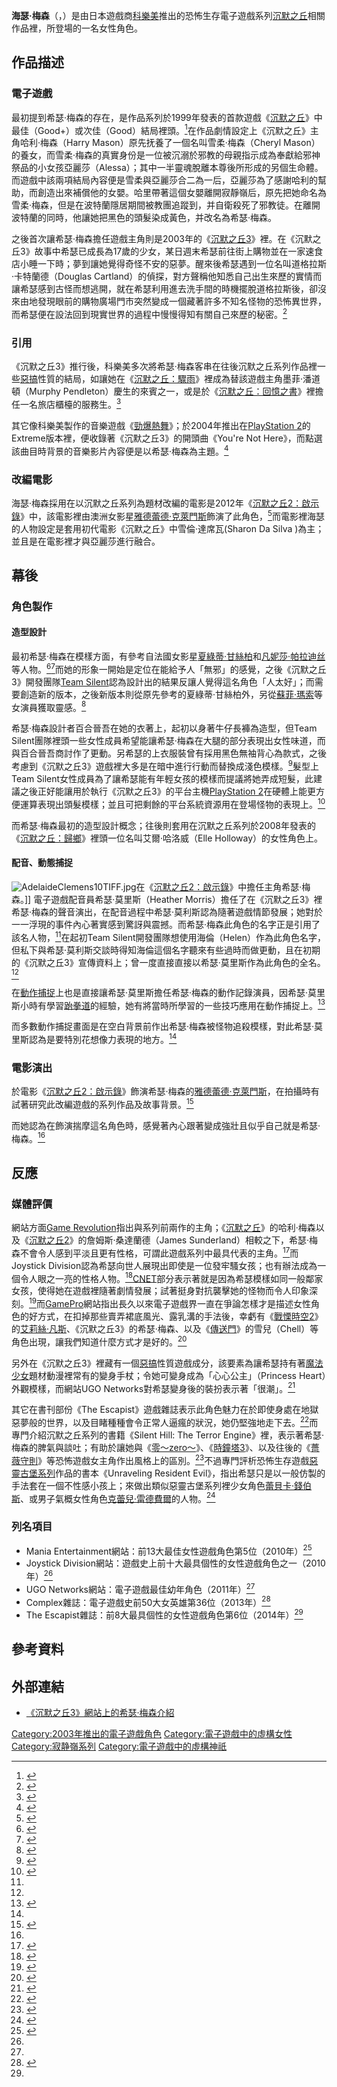{{noteTA
|G1=Games
|1=zh-cn:寂静岭：启示录3D; zh-hk:鬼魅山房2; zh-mo:鬼魅山房2; zh-sg:寂静岭：启示录3D; zh-tw:沉默之丘2：啟示錄
|2=zh-cn:夏洛特·甘斯柏格; zh-hk:夏綠蒂·甘斯柏格; zh-mo:夏綠蒂·甘斯柏格; zh-sg:夏洛特·甘斯柏格; zh-tw:夏綠蒂·甘絲柏
|3=zh-cn:希瑟·梅森; zh-hk:希瑟·梅森; zh-mo:海瑟·梅森; zh-sg:海瑟·梅森; zh-tw:海瑟·梅森
|4=zh-cn:希瑟; zh-hk:希瑟; zh-mo:海瑟; zh-sg:海瑟; zh-tw:海瑟
}}
{{Infobox character
| name = 海瑟·梅森
| series = [[沉默之丘系列|沉默之丘系列]]
| image = Heather Mason(VideoGame Character).png
| caption = 《[[沉默之丘3|沉默之丘3]]》的希瑟·梅森造型圖示
| first = 《[[沉默之丘_(遊戲)|沉默之丘]]》（1999）
| creator = 百合晉吾
| voiceactor = 海瑟·莫利斯（Heather Morris）
| motionactor = 海瑟·莫利斯
| liveactor = [[雅德蕾德·克萊門斯|雅德蕾德·克萊門斯]]
| age          = 17
}}

'''海瑟·梅森'''（{{lang-ja|ヘザー・メイソン}}，{{lang-en|Heather Mason}}）是由日本遊戲商[[科樂美|科樂美]]推出的恐怖生存電子遊戲系列[[沉默之丘系列|沉默之丘]]相關作品裡，所登場的一名女性角色。

== 作品描述 ==
=== 電子遊戲 ===
最初提到希瑟·梅森的存在，是作品系列於1999年發表的首款遊戲《[[沉默之丘_(遊戲)|沉默之丘]]》中最佳（Good+）或次佳（Good）結局裡頭。<ref>{{Cite web |url=http://www.ign.com/faqs/2004/silent-hill-plot-analysis-378709 |title=Silent Hill - Plot Analysis |work=[[IGN|IGN]] |accessdate=2015年12月18日 |archive-date=2019年12月2日 |archive-url=https://web.archive.org/web/20191202064755/https://www.ign.com/faqs/2004/silent-hill-plot-analysis-378709 |dead-url=no }}</ref>在作品劇情設定上《沉默之丘》主角哈利·梅森（Harry Mason）原先抚養了一個名叫雪柔·梅森（Cheryl Mason）的養女，而雪柔·梅森的真實身份是一位被沉溺於邪教的母親指示成為奉獻給邪神祭品的小女孩亞麗莎（Alessa）；其中一半靈魂脫離本尊後所形成的另個生命體。而遊戲中該兩項結局內容便是雪柔與亞麗莎合二為一后，亞麗莎為了感謝哈利的幫助，而創造出來補償他的女嬰。哈里帶著這個女嬰離開寂靜嶺后，原先把她命名為雪柔·梅森，但是在波特蘭隱居期間被教團追蹤到，并自衛殺死了邪教徒。在離開波特蘭的同時，他讓她把黑色的頭髮染成黃色，并改名為希瑟·梅森。

之後首次讓希瑟·梅森擔任遊戲主角則是2003年的《[[沉默之丘3|沉默之丘3]]》裡。在《沉默之丘3》故事中希瑟已成長為17歲的少女，某日週末希瑟前往街上購物並在一家速食店小睡一下時；夢到讓她覺得奇怪不安的惡夢。醒來後希瑟遇到一位名叫道格拉斯·卡特蘭德（Douglas Cartland）的偵探，對方聲稱他知悉自己出生來歷的實情而讓希瑟感到古怪而想逃開，就在希瑟利用進去洗手間的時機擺脫道格拉斯後，卻沒來由地發現眼前的購物廣場門市突然變成一個藏著許多不知名怪物的恐怖異世界，而希瑟便在設法回到現實世界的過程中慢慢得知有關自己來歷的秘密。<ref>{{Cite web |url=http://www.gamespot.com/reviews/silent-hill-3-review/1900-6073005/ |title=Silent Hill 3 Review |work=[[Gamespot|Gamespot]] |author=Tyler Winegarner |date=2003年8月5日 |accessdate=2015年12月18日 |archive-date=2021年2月27日 |archive-url=https://web.archive.org/web/20210227230542/https://www.gamespot.com/reviews/silent-hill-3-review/1900-6073005/ |dead-url=no }}</ref>

=== 引用 ===
《沉默之丘3》推行後，科樂美多次將希瑟·梅森客串在往後沉默之丘系列作品裡一些[[惡搞|惡搞]]性質的結局，如讓她在《[[沉默之丘：驟雨|沉默之丘：驟雨]]》裡成為替該遊戲主角墨菲·潘道頓（Murphy Pendleton）慶生的來賓之一，或是於《[[沉默之丘：回憶之書|沉默之丘：回憶之書]]》裡擔任一名旅店櫃檯的服務生。<ref>{{Cite web |url=http://www.reviews2go.com/silent-hill-book-of-memories-review/ |title=Silent Hill: Book of Memories Review |work=Review2Go |accessdate=2015年12月18日 |archive-date=2016年4月16日 |archive-url=https://web.archive.org/web/20160416181144/http://www.reviews2go.com/silent-hill-book-of-memories-review/ |dead-url=no }}</ref>

其它像科樂美製作的音樂遊戲《[[勁爆熱舞|勁爆熱舞]]》；於2004年推出在[[PlayStation_2|PlayStation 2]]的Extreme版本裡，便收錄著《沉默之丘3》的開頭曲《You're Not Here》，而點選該曲目時背景的音樂影片內容便是以希瑟·梅森為主題。<ref>{{Cite web |url=http://www.giantbomb.com/dance-dance-revolution-extreme/3030-3280/ |title=Dance Dance Revolution EXTREME |work=GiantBomb |accessdate=2015年12月18日 |archive-date=2019年12月2日 |archive-url=https://web.archive.org/web/20191202000203/https://www.giantbomb.com/dance-dance-revolution-extreme/3030-3280/ |dead-url=no }}</ref>

=== 改編電影 ===
海瑟·梅森採用在以沉默之丘系列為題材改編的電影是2012年《[[沉默之丘2：啟示錄|沉默之丘2：啟示錄]]》中，該電影裡由澳洲女影星[[雅德蕾德·克萊門斯|雅德蕾德·克萊門斯]]飾演了此角色，<ref>{{Cite web |url=http://www.complex.com/pop-culture/2012/10/silent-hill-revelation-3d-star-adelaide-clemens-on-working-with-the-scariest-games-ever |title="Silent Hill: Revelation 3D" Star Adelaide Clemens on Working With "The Scariest Games" Ever |work=Complex |author=Michael Rougeau |date=2012年10月3日 |accessdate=2015年12月18日 |archive-date=2019年11月30日 |archive-url=https://web.archive.org/web/20191130203102/https://www.complex.com/pop-culture/2012/10/silent-hill-revelation-3d-star-adelaide-clemens-on-working-with-the-scariest-games-ever |dead-url=no }}</ref>而電影裡海瑟的人物設定是套用初代電影《沉默之丘》中雪倫·達席瓦(Sharon Da Silva )為主；並且是在電影裡才與亞麗莎進行融合。

== 幕後 ==
=== 角色製作 ===
==== 造型設計 ====
{{quote box|width = 30em |border = 1px |align = right |quote = 我喜歡希瑟這名角色，她外表有型且帶著些男子氣概，雖然年輕但內心無懼並堅強。（I liked the character Heather. She is sort of a bad-ass and a bit of a tomboy. Although she was very young, she was quite fearless and strong）| source = 海瑟·莫利斯在The Gaming Library的訪談上對於希瑟·梅森的評論。<ref name="TGL"/>}}
最初希瑟·梅森在模樣方面，有參考自法國女影星[[夏綠蒂·甘絲柏|夏綠蒂·甘絲柏]]和[[凡妮莎·帕拉迪丝|凡妮莎·帕拉迪丝]]等人物。<ref name="sh3character">{{Cite book |title=Book of Lost Memories |publisher=[[科樂美|科樂美]] |isbn=4-7571-8145-0 |pages=66至67頁 |date=2003年}}</ref><ref name="SHMWeb">{{Cite web |url=http://www.silenthillmemories.net/lost_memories/guide/066-067_en.htm |title=SILENT HILL 3 CHARACTER COMMENTARY |work=SilentHillMemories Net |accessdate=2015年12月18日 |archive-date=2019年11月1日 |archive-url=https://web.archive.org/web/20191101212838/http://www.silenthillmemories.net/lost_memories/guide/066-067_en.htm |dead-url=no }}</ref>而她的形象一開始是定位在能給予人「無邪」的感覺，之後《沉默之丘3》開發團隊[[Team_Silent|Team Silent]]認為設計出的結果反讓人覺得這名角色「人太好」；而需要創造新的版本，之後新版本則從原先參考的夏綠蒂·甘絲柏外，另從[[蘇菲·瑪索|蘇菲·瑪索]]等女演員獲取靈感。<ref>{{Cite web |url=http://www.vgfacts.com/game/silenthill3/ |title=Silent Hill 3 |work=VG Facts |accessdate=2015年12月18日 |archive-date=2019年12月2日 |archive-url=https://web.archive.org/web/20191202055550/https://www.vgfacts.com/game/silenthill3/ |dead-url=no }}</ref>

希瑟·梅森設計者百合晉吾在她的衣著上，起初以身著牛仔長褲為造型，但Team Silent團隊裡頭一些女性成員希望能讓希瑟·梅森在大腿的部分表現出女性味道，而與百合晉吾商討作了更動。另希瑟的上衣服裝曾有採用黑色無袖背心為款式，之後考慮到《沉默之丘3》遊戲裡大多是在暗中進行行動而替換成淺色模樣。<ref>{{Cite web |url=http://www.konami.jp/gs/game/sh3/chara/boh_04.html |title=Birth of Heather 04 |work=[[科樂美|科樂美]] |accessdate=2015年12月18日 |archive-date=2016年3月4日 |archive-url=https://web.archive.org/web/20160304131349/http://www.konami.jp/gs/game/sh3/chara/boh_04.html |dead-url=no }}</ref>髮型上Team Silent女性成員為了讓希瑟能有年輕女孩的模樣而提議將她弄成短髮，此建議之後正好能讓用於執行《沉默之丘3》的平台主機[[PlayStation_2|PlayStation 2]]在硬體上能更方便運算表現出頭髮模樣；並且可把剩餘的平台系統資源用在登場怪物的表現上。<ref>{{Cite web |url=http://www.konami.jp/gs/game/sh3/chara/boh_01.html |title=Birth of Heather 01 |work=[[科樂美|科樂美]] |accessdate=2015年12月18日 |archive-date=2017年7月3日 |archive-url=https://web.archive.org/web/20170703124156/http://www.konami.jp/gs/game/sh3/chara/boh_01.html |dead-url=no }}</ref>

而希瑟·梅森最初的造型設計概念；往後則套用在沉默之丘系列於2008年發表的《[[沉默之丘：歸鄉|沉默之丘：歸鄉]]》裡頭一位名叫艾爾·哈洛威（Elle Holloway）的女性角色上。

==== 配音、動態捕捉 ====
[[File:AdelaideClemens10TIFF.jpg|thumb]]在《[[沉默之丘2：啟示錄|沉默之丘2：啟示錄]]》中擔任主角希瑟·梅森。]]
電子遊戲配音員希瑟·莫里斯（Heather Morris）擔任了在《沉默之丘3》裡希瑟·梅森的聲音演出，在配音過程中希瑟·莫利斯認為隨著遊戲情節發展；她對於一一浮現的事件內心著實感到驚訝與震撼。而希瑟·梅森此角色的名字正是引用了該名人物，<ref name="SHMWeb"/>在起初Team Silent開發團隊想使用海倫（Helen）作為此角色名字，但私下與希瑟·莫利斯交談時得知海倫這個名字聽來有些過時而做更動，且在初期的《沉默之丘3》宣傳資料上；曾一度直接直接以希瑟·莫里斯作為此角色的全名。<ref name="sh3character"/>

在[[動作捕捉|動作捕捉]]上也是直接讓希瑟·莫里斯擔任希瑟·梅森的動作記錄演員，因希瑟·莫里斯小時有學習[[跆拳道|跆拳道]]的經驗，她有將當時所學習的一些技巧應用在動作捕捉上。<ref name="TGL">{{Cite web |url=http://www.thegamingliberty.com/2012/01/heather-mason-speaks-an-interview-with-heather-morris |archiveurl=https://web.archive.org/web/20141217084139/http://www.thegamingliberty.com/2012/01/heather-mason-speaks-an-interview-with-heather-morris |title=Heather Mason Speaks! An Interview with Heather Morris |work=The Gaming Liberty |author=Retroplayer |date=2012年1月1日 |archivedate=2014年12月17日 |accessdate=2015年12月18日}}</ref>

而多數動作捕捉畫面是在空白背景前作出希瑟·梅森被怪物追殺模樣，對此希瑟·莫里斯認為是要特別花想像力表現的地方。<ref name="TGL"/>

=== 電影演出 ===
於電影《[[沉默之丘2：啟示錄|沉默之丘2：啟示錄]]》飾演希瑟·梅森的[[雅德蕾德·克萊門斯|雅德蕾德·克萊門斯]]，在拍攝時有試著研究此改編遊戲的系列作品及故事背景。<ref name="IDD">{{Cite web |url=http://www.insidegamingdaily.com/2012/10/04/silent-hill-revelation-interview-with-adelaide-clemens/ |archiveurl=https://web.archive.org/web/20121010023618/http://www.insidegamingdaily.com/2012/10/04/silent-hill-revelation-interview-with-adelaide-clemens/ |title=Adelaide Clemens on Her Role in Silent Hill: Revelation |work=Inside Gaming Daily |author=Chris Hudak |date=2012年10月4日 |archivedate=2012年10月10日 |accessdate=2015年12月18日}}</ref>

而她認為在飾演揣摩這名角色時，感覺著內心跟著變成強壯且似乎自己就是希瑟·梅森。<ref name="IDD"/>

== 反應 ==
=== 媒體評價 ===
網站方面[[Game_Revolution|Game Revolution]]指出與系列前兩作的主角；《[[沉默之丘_(遊戲)|沉默之丘]]》的哈利·梅森以及《[[沉默之丘2|沉默之丘2]]》的詹姆斯·桑達蘭德（James Sunderland）相較之下，希瑟·梅森不會令人感到平淡且更有性格，可謂此遊戲系列中最具代表的主角。<ref>{{Cite web |url=http://www.gamerevolution.com/review/silent-hill-3 |title=The road to Paradise is closed for repairs |work=[[Game_Revolution|Game Revolution]] |author=Chris Hudak |date=2003年8月1日 |accessdate=2015年12月18日 |archive-date=2012年9月26日 |archive-url=https://web.archive.org/web/20120926141627/http://www.gamerevolution.com/review/silent-hill-3 |dead-url=no }}</ref>而Joystick Division認為希瑟向世人展現出即使是一位發牢騷女孩；也有辦法成為一個令人眼之一亮的性格人物。<ref name="JY">{{Cite web |url=http://www.joystickdivision.com/2010/05/the_top_ten_badass_ladies_in_v.php |title=The Top Ten Badass Ladies in Video Game History |work=Joystick Division |author=James Hawkins |date=2010年5月20日 |accessdate=2015年12月18日 |archive-url=https://web.archive.org/web/20151026082746/http://www.joystickdivision.com/2010/05/the_top_ten_badass_ladies_in_v.php |archive-date=2015年10月26日 |dead-url=yes }}</ref>[[CNET|CNET]]部分表示著就是因為希瑟模樣如同一般鄰家女孩，使得她在遊戲裡隨著劇情發展；試著挺身對抗襲擊她的怪物而令人印象深刻。<ref>{{Cite web |url=http://www.cnet.com/au/news/videogame-ladies-who-rock/ |title=Videogame ladies who rock |work=[[CNET|CNET]] |author=Michelle Starr |date=2012年8月2日 |accessdate=2015年12月18日 |archive-date=2017年11月13日 |archive-url=https://web.archive.org/web/20171113003910/https://www.cnet.com/au/news/videogame-ladies-who-rock/ |dead-url=no }}</ref>而[[GamePro|GamePro]]網站指出長久以來電子遊戲界一直在爭論怎樣才是描述女性角色的好方式，在扣掉那些賣弄裙底風光、露乳溝的手法後，幸虧有《[[戰慄時空2|戰慄時空2]]》的[[艾莉絲·凡斯|艾莉絲·凡斯]]、《沉默之丘3》的希瑟·梅森、以及《[[傳送門|傳送門]]》的雪兒（Chell）等角色出現，讓我們知道什麼方式才是好的。<ref>{{Cite web|url=http://www.gamepro.com/article/features/213466/bayonetta-empowering-or-exploitative |archiveurl=https://web.archive.org/web/20100109032922/http://www.gamepro.com/article/features/213466/bayonetta-empowering-or-exploitative/ |title=Bayonetta: empowering or exploitative? |work=[[GamePro|GamePro]] |author=Leigh Alexander |date=2010年1月6日 |archivedate=2010年1月9日 |accessdate=2015年12月18日 |deadurl=yes }}</ref>

另外在《沉默之丘3》裡藏有一個[[惡搞|惡搞]]性質遊戲成分，該要素為讓希瑟持有著[[魔法少女|魔法少女]]題材動漫裡常有的變身手杖；令她可變身成為「心心公主」（Princess Heart）外觀模樣，而網站UGO Networks對希瑟變身後的裝扮表示著「很潮」。<ref name="UGO">{{Cite web |url=http://www.ugo.com/games/heather-mason |archiveurl=https://web.archive.org/web/20131020111455/http://www.ugo.com/games/heather-mason |title=E For Everyone: The Best Kids in Video Games |work=UGO Networks |author=Marissa Meli |date=2011年4月29日 |archivedate=2013年10月20日 |accessdate=2015年12月18日}}</ref>

其它在書刊部份《The Escapist》遊戲雜誌表示此角色魅力在於即使身處在地獄惡夢般的世界，以及目睹種種會令正常人逼瘋的狀況，她仍堅強地走下去。<ref name="EM">{{Cite web |url=http://www.escapistmagazine.com/articles/view/features/galleryoftheday/10970-8-Most-Badass-Videogame-Ladies.6 |title=8 Most Badass Videogame Ladies |work=The Escapist |author=Schuyler J. Dievendorf |date=2014年2月7日 |accessdate=2015年12月18日 |archive-date=2019年8月28日 |archive-url=https://web.archive.org/web/20190828150402/http://www.escapistmagazine.com/articles/view/features/galleryoftheday/10970-8-Most-Badass-Videogame-Ladies.6 |dead-url=no }}</ref>而專門介紹沉默之丘系列的書籍《Silent Hill: The Terror Engine》裡，表示著希瑟·梅森的脾氣與談吐；有助於讓她與《[[零～zero～|零～zero～]]》、《[[時鐘塔3|時鐘塔3]]》、以及往後的《[[薔薇守則|薔薇守則]]》等恐怖遊戲女主角作出風格上的區別。<ref>{{cite book |title=Silent Hill: The Terror Engine |series=Landmark Video Games |publisher=University of Michigan Press |author=Bernard Perron |date=2012年 |page=52頁 |isbn=978-0-472071623 |oclc=843011643}}</ref>不過專門評析恐怖生存遊戲[[惡靈古堡系列|惡靈古堡系列]]作品的書本《Unraveling Resident Evil》，指出希瑟只是以一般仿製的手法套在一個不性感小孩上；來做出類似惡靈古堡系列裡少女角色[[蕾貝卡·錢伯斯|蕾貝卡·錢伯斯]]、或男子氣概女性角色[[克蕾兒·雷德費爾|克蕾兒·雷德費爾]]的人物。<ref>{{Cite book |title=Unraveling Resident Evil |publisher=McFarland |author=Nadine Farghaly |isbn= 978-078-6-47291-8 |pages=128頁 |date=2014年4月15日}}</ref>

=== 列名項目 ===
*Mania Entertainment網站：前13大最佳女性遊戲角色第5位（2010年）<ref>{{Cite web |url=http://www.mania.com/13-video-game-women-kick-ass_article_119744.html |archiveurl=https://web.archive.org/web/20141218222415/http://www.mania.com/13-video-game-women-kick-ass_article_119744.html |title=13 Video Game Women That Kick Ass |work=Mania Entertainment |author=Briana Lawrence |date=2010年1月4日 |archivedate=2014年12月18日 |accessdate=2015年12月18日}}</ref>
*Joystick Division網站：遊戲史上前十大最具個性的女性遊戲角色之一（2010年）<ref name="JY"/>
*UGO Networks網站：電子遊戲最佳幼年角色（2011年）<ref name="UGO"/>
*Complex雜誌：電子遊戲史前50大女英雄第36位（2013年）<ref>{{Cite web |url=http://www.complex.com/pop-culture/2013/03/the-50-greatest-heroines-in-video-game-history/ |title=The 50 Greatest Heroines In Video Game History |work=Complex |author=Michael Rougeau |date=2013年5月5日 |accessdate=2015年12月18日 |archive-date=2021年1月9日 |archive-url=https://web.archive.org/web/20210109180856/https://www.complex.com/pop-culture/2013/03/the-50-greatest-heroines-in-video-game-history/ |dead-url=no }}</ref>
*The Escapist雜誌：前8大最具個性的女性遊戲角色第6位（2014年）<ref name="EM"/>

== 參考資料 ==
{{reflist|2}}

== 外部連結 ==
*[http://www.konami.jp/gs/game/sh3/chara/chara_he.html 《沉默之丘3》網站上的希瑟·梅森介紹] {{Wayback|url=http://www.konami.jp/gs/game/sh3/chara/chara_he.html |date=20161104052238 }}{{ja}}

{{寂静嶺系列}}

{{DEFAULTSORT:Heather Mason}}
[[Category:2003年推出的電子遊戲角色|Category:2003年推出的電子遊戲角色]]
[[Category:電子遊戲中的虛構女性|Category:電子遊戲中的虛構女性]]
[[Category:寂静嶺系列|Category:寂静嶺系列]]
[[Category:電子遊戲中的虛構神祇|Category:電子遊戲中的虛構神祇]]